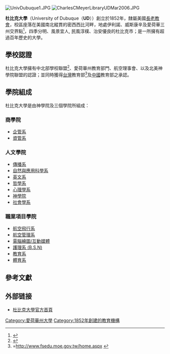 {{Infobox University
|name = 杜比克大學
|native_name = University of Dubuque
|image = CharlesCMeyerLibraryUDMar2006.JPG
|校訓 = Mancherlei Gaben und Ein Geist (Many Talents and One Spirit)
|創建時間 = 1852
|學校類型 = [[私立大學|私立大學]]
|捐贈基金 = 五千三百七十萬[[美元|美元]]<ref>As of June 30, 2009. {{Cite web|title = U.S. and Canadian Institutions Listed by Fiscal Year 2009 Endowment Market Value and Percentage Change in Endowment Market Value from FY 2008 to FY 2009|work = 2009 NACUBO-Commonfund Study of Endowments|publisher = National Association of College and University Business Officers|url = http://www.nacubo.org/Documents/research/2009_NCSE_Public_Tables_Endowment_Market_Values.pdf|format = PDF|accessdate = February 24, 2010|deadurl = yes|archiveurl = https://web.archive.org/web/20171214124106/http://www.nacubo.org/Documents/research/2009_NCSE_Public_Tables_Endowment_Market_Values.pdf|archivedate = 2017年12月14日|df = }}</ref>
|staff =
|faculty =
|校長 = [[Jeffrey_Bullock|Rev. Jeffrey Bullock]]
|provost =
|principal =
|rector =
|chancellor =
|vice_chancellor =
|dean =
|head_label =
|head =
|學生 = 2,023
|undergrad = 1,694
|postgrad = 142
|doctoral =
|profess =
|校址 = [[United_States|USA]][[愛荷華州|愛荷華州]] [[杜比克|迪比克]] 
|free_label =
|free =
|代表色 = [[皇家藍|皇家藍]] and [[白色|白色]]
<span style="background-color:#002366;width:50px;border:1px solid #000000">     </span> <span style="background-color:#FFFFFF;width:50px;border:1px solid #000000">     </span>
|colours =
|mascot =
|fightsong =
|校隊 = {{link-en|NCAA三级|Division III (NCAA)}}
|暱稱 = 斯巴達人(Spartans)
|隸屬 = [[長老教會|長老教會]]（美國）
|website = [http://www.dbq.edu/ www.dbq.edu]
|地址 = 2000 University Ave.
|publictransit = [[KeyLine_Transit|KeyLine Transit]] (Gray, Green, & Red Lines)
|電話 = (563) 589-3000
|coor = {{coord|42.498460|-90.692194|display=inline,title}}
|logo =
}}
[[Image:UnivDubuque1.JPG|thumbnail]]
[[Image:CharlesCMeyerLibraryUDMar2006.JPG|thumbnail]]

'''杜比克大學'''（University of Dubuque（'''UD'''））創立於1852年，隸屬美國[[長老教會|長老教會]]，校區座落在美國南北縱貫的密西西比河畔，地處伊利諾、威斯康辛及愛荷華三州交界點<ref>{{Cite web |url=http://nces.ed.gov/collegenavigator/?q=university+of+dubuque&s=all&id=153278 |title=存档副本 |access-date=2015-01-24 |archive-date=2019-03-28 |archive-url=https://web.archive.org/web/20190328070441/https://nces.ed.gov/collegenavigator/?q=university+of+dubuque&s=all&id=153278 |dead-url=no }}</ref>，四季分明、風景宜人, 民風淳樸、治安優良的杜比克市；是一所擁有超過百年歷史的大學。

==學校認證==
杜比克大學擁有中北部學校聯盟<ref>{{Cite web |url=http://www.ncahlc.org/?option=com_directory&Action=ShowBasic&instid=1257 |title=NCAHLC |access-date=2015-01-24 |archive-date=2015-03-27 |archive-url=https://web.archive.org/web/20150327014228/http://www.ncahlc.org/?option=com_directory&Action=ShowBasic&instid=1257 |dead-url=no }}</ref>、愛荷華州教育部門、航空理事會、以及北美神學院聯盟的認證；並同時獲得[[中華民國|台灣]]教育部<ref>=http://www.fsedu.moe.gov.tw/home.aspx {{Wayback|url=http://www.fsedu.moe.gov.tw/home.aspx |date=20150128131912 }}</ref>及[[中國|中國]]教育部之承認。

==學院組成==
杜比克大學是由神學院及三個學院所組成：

===商學院===
*[https://web.archive.org/web/20150621100803/http://www.dbq.edu/academics/businesscurric/bus.cfm 企管系]
*[https://web.archive.org/web/20150621040253/http://www.dbq.edu/academics/ciscurric/cis.cfm 資管系]

===人文學院===
*[https://web.archive.org/web/20150621050020/http://www.dbq.edu/academics/speech/speech.cfm 傳播系]
*[https://web.archive.org/web/20081013224922/http://www.dbq.edu/academics/dnas 自然與應用科學系]
*[https://web.archive.org/web/20140727185111/http://www.dbq.edu/academics/englishcurric/english.cfm 英文系]
*[https://web.archive.org/web/20150621040004/http://www.dbq.edu/academics/religioncurric/religion.cfm 哲學系]
*[https://web.archive.org/web/20150621100751/http://www.dbq.edu/academics/psychcurric/psych.cfm 心理學系]
*[https://web.archive.org/web/20150621040004/http://www.dbq.edu/academics/religioncurric/religion.cfm 神學院]
*[https://web.archive.org/web/20150621101032/http://www.dbq.edu/academics/sociology/sociology.cfm 社會學系]

===職業項目學院===
*[https://web.archive.org/web/20150621100812/http://www.dbq.edu/academics/aviation/aviation.cfm 航空飛行系]
*[https://web.archive.org/web/20150621100812/http://www.dbq.edu/academics/aviation/aviation.cfm 航空管理系]
*[https://web.archive.org/web/20150621100759/http://www.dbq.edu/academics/cgim/cgim.cfm 電腦繪圖/互動媒體]
*[https://web.archive.org/web/20150621041146/http://www.dbq.edu/academics/nursing/index.cfm 護理系 (B.S.N)]
*[https://web.archive.org/web/20140727185539/http://www.dbq.edu/academics/education/education.cfm 教育系]
*[https://web.archive.org/web/20150621101043/http://www.dbq.edu/academics/phyed/phyed.cfm 體育系]

==參考文獻==
{{Reflist}}

== 外部链接 ==
* [https://web.archive.org/web/20090105215246/http://dbq.edu/ 杜比克大學官方首頁]

[[Category:愛荷華州大學|Category:愛荷華州大學]]
[[Category:1852年創建的教育機構|Category:1852年創建的教育機構]]